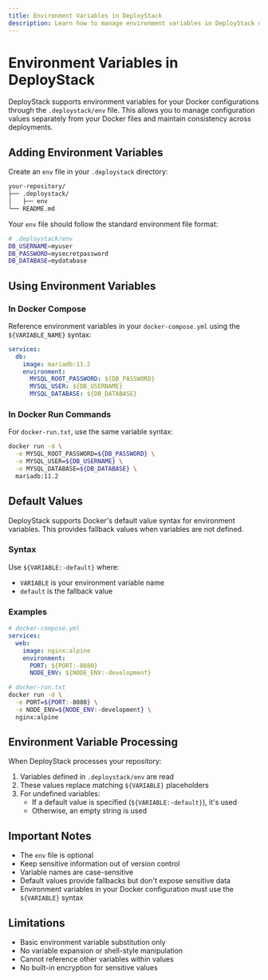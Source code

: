```yaml
---
title: Environment Variables in DeployStack
description: Learn how to manage environment variables in DeployStack using the .deploystack/env file. Support for Docker Compose, Docker run commands, and default values.
---
```


# Environment Variables in DeployStack

DeployStack supports environment variables for your Docker configurations through the `.deploystack/env` file. This allows you to manage configuration values separately from your Docker files and maintain consistency across deployments.

## Adding Environment Variables

Create an `env` file in your `.deploystack` directory:

```bash
your-repository/
├── .deploystack/
│   ├── env
└── README.md
```

Your `env` file should follow the standard environment file format:

```bash
# .deploystack/env
DB_USERNAME=myuser
DB_PASSWORD=mysecretpassword
DB_DATABASE=mydatabase
```

## Using Environment Variables

### In Docker Compose

Reference environment variables in your `docker-compose.yml` using the `${VARIABLE_NAME}` syntax:

```yaml
services:
  db:
    image: mariadb:11.2
    environment:
      MYSQL_ROOT_PASSWORD: ${DB_PASSWORD}
      MYSQL_USER: ${DB_USERNAME}
      MYSQL_DATABASE: ${DB_DATABASE}
```

### In Docker Run Commands

For `docker-run.txt`, use the same variable syntax:

```bash
docker run -d \
  -e MYSQL_ROOT_PASSWORD=${DB_PASSWORD} \
  -e MYSQL_USER=${DB_USERNAME} \
  -e MYSQL_DATABASE=${DB_DATABASE} \
  mariadb:11.2
```

## Default Values

DeployStack supports Docker's default value syntax for environment variables. This provides fallback values when variables are not defined.

### Syntax

Use `${VARIABLE:-default}` where:

- `VARIABLE` is your environment variable name
- `default` is the fallback value

### Examples

```yaml
# docker-compose.yml
services:
  web:
    image: nginx:alpine
    environment:
      PORT: ${PORT:-8080}
      NODE_ENV: ${NODE_ENV:-development}
```

```bash
# docker-run.txt
docker run -d \
  -e PORT=${PORT:-8080} \
  -e NODE_ENV=${NODE_ENV:-development} \
  nginx:alpine
```

## Environment Variable Processing

When DeployStack processes your repository:

1. Variables defined in `.deploystack/env` are read
2. These values replace matching `${VARIABLE}` placeholders
3. For undefined variables:
   - If a default value is specified (`${VARIABLE:-default}`), it's used
   - Otherwise, an empty string is used

## Important Notes

- The `env` file is optional
- Keep sensitive information out of version control
- Variable names are case-sensitive
- Default values provide fallbacks but don't expose sensitive data
- Environment variables in your Docker configuration must use the `${VARIABLE}` syntax

## Limitations

- Basic environment variable substitution only
- No variable expansion or shell-style manipulation
- Cannot reference other variables within values
- No built-in encryption for sensitive values

